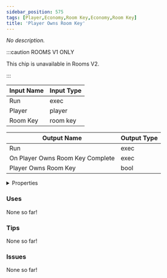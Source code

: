 ```yaml
---
sidebar_position: 575
tags: [Player,Economy,Room Key,Economy,Room Key]
title: 'Player Owns Room Key'
---
```


*No description.*



:::caution ROOMS V1 ONLY

This chip is unavailable in Rooms V2.

:::


<EsbSvg />

| Input Name | Input Type |
|-----------|-----------|
| Run | exec |
| Player | player |
| Room Key | room key |

| Output Name | Output Type |
|-----------|-----------|
| Run | exec |
| On Player Owns Room Key Complete | exec |
| Player Owns Room Key | bool |


<details>
  <summary>Properties</summary>
  <div>
    <div>
    <table>
      <thead>
        <tr>
          <th>Is beta required?</th>
          <th>❌</th>
        </tr>
        <tr>
          <th>Is this chip a trolling risk?</th>
          <th>❌</th>
        </tr>
        <tr>
          <th>Is this chip a role assignment risk?</th>
          <th>❌</th>
        </tr>
        <tr>
          <th>Chip UUID</th>
          <th>e61558a9-0ce4-4dba-ac87-b16e61bcdb23</th>
        </tr>
      </thead>
    </table>
    </div>
  </div>
</details>

### Uses

None so far!

### Tips

None so far!

### Issues

None so far!